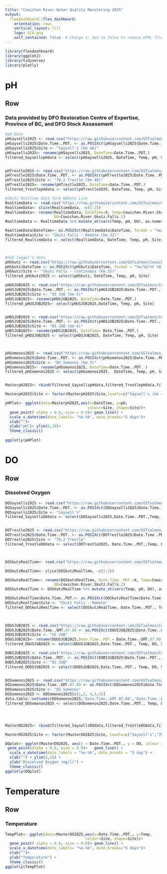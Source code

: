 ```yaml
---
title: "Cowichan River Water Quality Monitoring 2025"
output: 
  flexdashboard::flex_dashboard:
    orientation: rows
    vertical_layout: fill
    logo: SCA.png
    self_contained: false  # Change 1: Set to false to reduce HTML file size
---
```


```r
library(flexdashboard)
library(ggplot2)
library(tidyverse)
library(plotly)
```

# **pH** {data-orientation="rows" style="color: black;"}

## Row {data-height="650"}

### **Data provided by DFO Restoration Centre of Expertise, Province of BC, and DFO Stock Assessment**

```r
#pH Data
pHSaysells2025 <- read.csv("https://raw.githubusercontent.com/GSTsalmon/Cowichan2025DataRepo/refs/heads/main/pHSaysell's2025.csv")
pHSaysells2025$Date.Time..PDT. <- as.POSIXct(pHSaysells2025$Date.Time..PDT., format = "%m/%d/%Y %H:%M")
pHSaysells2025$Site <- "Saysell's (km 46)"
pHSaysells2025<- rename(pHSaysells2025, DateTime=Date.Time..PDT.)
filtered_SaysellspHdata <- select(pHSaysells2025, DateTime, Temp, pH, Site )


pHTrestle2025 <- read.csv("https://raw.githubusercontent.com/GSTsalmon/Cowichan2025DataRepo/refs/heads/main/pHTrestle2025.csv")
pHTrestle2025$Date.Time..PDT. <- as.POSIXct(pHTrestle2025$Date.Time..PDT., format = "%m/%d/%Y %H:%M")
pHTrestle2025$Site <- "70.2 Trestle (km 40)"
pHTrestle2025<- rename(pHTrestle2025, DateTime=Date.Time..PDT.)
filtered_TrestlepHdata <- select(pHTrestle2025, DateTime, Temp, pH, Site)

#Skutz Realtime data form WQData Live
RealtimeData <- read.csv("https://raw.githubusercontent.com/GSTsalmon/Cowichan2025DataRepo/refs/heads/main/SkutzRealTime.csv")
RealtimeData<- slice(RealtimeData, -c(1:2))
RealtimeData<- rename(RealtimeData, DateTime=X, Temp=Cowichan.River.Skutz.Falls ,pH=Cowichan.River.Skutz.Falls.1, 
                      DO=Cowichan.River.Skutz.Falls.2)
RealtimeData <- RealtimeData %>% mutate_at(vars(Temp, pH, DO), as.numeric)

RealtimeData$DateTime<- as.POSIXct(RealtimeData$DateTime, format = "%m/%d/%Y %H:%M")
RealtimeData$Site <- "Skutz Falls - Remote (km 32)"
filtered_RealtimeData <- select(RealtimeData, DateTime, Temp, pH, Site)



#SoG logger's data 
pHSkutz <- read.csv("https://raw.githubusercontent.com/GSTsalmon/Cowichan2025DataRepo/refs/heads/main/pHSktuz2.csv")
pHSkutz$DateTime <- as.POSIXct(pHSkutz$DateTime, format = "%m/%d/%Y %H:%M")
pHSkutz$Site <- "Skutz Falls - continuous (km 32)"
filtered_pHSkutz2025 <- select(pHSkutz, DateTime, Temp, pH, Site)

pHUSJUB2025 <- read.csv("https://raw.githubusercontent.com/GSTsalmon/Cowichan2025DataRepo/refs/heads/main/pHUSJUB2025.csv")
pHUSJUB2025$Date.Time..PDT. <- as.POSIXct(pHUSJUB2025$Date.Time..PDT., format = "%m/%d/%Y %H:%M")
pHUSJUB2025$Site <- "US JUB (km 5)"
pHUSJUB2025<- rename(pHUSJUB2025, DateTime=Date.Time..PDT.)
filtered_pHUSJUB2025<- select(pHUSJUB2025,DateTime, Temp, pH, Site)


pHDSJUB2025 <- read.csv("https://raw.githubusercontent.com/GSTsalmon/Cowichan2025DataRepo/refs/heads/main/pHDSJUB2025.csv")
pHDSJUB2025$Date.Time..PDT. <- as.POSIXct(pHDSJUB2025$Date.Time..PDT., format = "%m/%d/%Y %H:%M")
pHDSJUB2025$Site <- "DS JUB (km 4)"
pHDSJUB2025<- rename(pHDSJUB2025, DateTime= Date.Time..PDT.)
filtered_pHDSJUB2025 <- select(pHDSJUB2025, DateTime, Temp, pH, Site)



pHSomenos2025 <- read.csv("https://raw.githubusercontent.com/GSTsalmon/Cowichan2025DataRepo/refs/heads/main/pHSomenosDS2025.csv")
pHSomenos2025$Date.Time..PDT. <- as.POSIXct(pHSomenos2025$Date.Time..PDT., format = "%m/%d/%Y %H:%M")
pHSomenos2025$Site <- "DS Somenos (km 3)"
pHSomenos2025<- rename(pHSomenos2025, DateTime=Date.Time..PDT. )
filtered_pHSomenos2025 <- select(pHSomenos2025,  DateTime, Temp, pH, Site)


MasterpH2025<- rbind(filtered_SaysellspHdata,filtered_TrestlepHdata,filtered_RealtimeData, filtered_pHSkutz2025, filtered_pHUSJUB2025,filtered_pHDSJUB2025,  filtered_pHSomenos2025)

MasterpH2025$Site <- factor(MasterpH2025$Site,levels=c("Saysell's (km 46)","70.2 Trestle (km 40)", "Skutz Falls - Remote (km 32)","Skutz Falls - continuous (km 32)","US JUB (km 5)", "DS JUB (km 4)","DS Somenos (km 3)"))

```

```r
pHPlot<- ggplot(data=MasterpH2025,aes(x=DateTime, y=pH,
                                     colour=Site, shape=Site))+
  geom_point( alpha = 0.8, size = 0.9)+ geom_line() +
  scale_x_datetime(date_labels= "%e-%b", date_breaks="5 days")+
  xlab("")+
  ylab("pH")+ ylim(6,10)+
  theme_classic() 
 
ggplotly(pHPlot)
```



# **DO** {data-orientation="rows" style="color: black"}

## Row {data-height="650"}

### Dissolved Oxygen

```r
DOSaysells2025 <- read.csv("https://raw.githubusercontent.com/GSTsalmon/Cowichan2025DataRepo/refs/heads/main/DOSaysell's2025.csv")
DOSaysells2025$Date.Time..PDT. <- as.POSIXct(DOSaysells2025$Date.Time..PDT., format = "%m/%d/%Y %H:%M")
DOSaysells2025$Site <- "Saysell's"
filtered_SaysellsDOdata <- select(DOSaysells2025,Date.Time..PDT.,Temp, DO, Site)


DOTrestle2025 <- read.csv("https://raw.githubusercontent.com/GSTsalmon/Cowichan2025DataRepo/refs/heads/main/DOTrestle2025.csv")
DOTrestle2025$Date.Time..PDT. <- as.POSIXct(DOTrestle2025$Date.Time..PDT., format = "%m/%d/%Y %H:%M")
DOTrestle2025$Site <- "70.2 Trestle"
filtered_TrestleDOdata <- select(DOTrestle2025, Date.Time..PDT.,Temp, DO, Site)



DOSkutzRealTime<- read.csv("https://raw.githubusercontent.com/GSTsalmon/Cowichan2025DataRepo/refs/heads/main/SkutzRealTime.csv")

DOSkutzRealTime<- slice(DOSkutzRealTime, -c(1:2))

DOSkutzRealTime<- rename(DOSkutzRealTime, Date.Time..PDT.=X, Temp=Cowichan.River.Skutz.Falls ,pH=Cowichan.River.Skutz.Falls.1, 
                      DO=Cowichan.River.Skutz.Falls.2)
DOSkutzRealTime <- DOSkutzRealTime %>% mutate_at(vars(Temp, pH, DO), as.numeric)

DOSkutzRealTime$Date.Time..PDT.<- as.POSIXct(DOSkutzRealTime$Date.Time..PDT., format = "%m/%d/%Y %H:%M")
DOSkutzRealTime$Site <- "Skutz Falls - Remote"
filtered_DOSkutzRealTime <- select(DOSkutzRealTime, Date.Time..PDT., Temp, DO, Site)

                                   

DOUSJUB2025 <- read.csv("https://raw.githubusercontent.com/GSTsalmon/Cowichan2025DataRepo/refs/heads/main/DOUSJUB2025.csv")
DOUSJUB2025$Date.Time..GMT.07.00 <- as.POSIXct(DOUSJUB2025$Date.Time..GMT.07.00, format = "%m/%d/%Y %H:%M")
DOUSJUB2025$Site <- "US JUB"
DOUSJUB2025<- rename(DOUSJUB2025,Date.Time..PDT.= Date.Time..GMT.07.00)
filtered_DOUSJUB2025 <- select(DOUSJUB2025,Date.Time..PDT., Temp, DO, Site)

DODSJUB2025 <- read.csv("https://raw.githubusercontent.com/GSTsalmon/Cowichan2025DataRepo/refs/heads/main/DODSJUB2025.csv")
DODSJUB2025$Date.Time..PDT. <- as.POSIXct(DODSJUB2025$Date.Time..PDT., format = "%m/%d/%Y %H:%M")
DODSJUB2025$Site <- "DS JUB"
filtered_DODSJUB2025 <- select(DODSJUB2025,Date.Time..PDT., Temp, DO, Site)


DOSomenos2025 <- read.csv("https://raw.githubusercontent.com/GSTsalmon/Cowichan2025DataRepo/refs/heads/main/DOSomenosDS2025.csv")
DOSomenos2025$Date.Time..GMT.07.00 <- as.POSIXct(DOSomenos2025$Date.Time..GMT.07.00, format = "%m/%d/%Y %H:%M")
DOSomenos2025$Site <- "DS Somenos"
DOSomenos2025 <- DOSomenos2025[c(1,2, 4,3,5)]
data.table::setnames(DOSomenos2025,'Date.Time..GMT.07.00','Date.Time..PDT.')
filtered_DOSomenos2025 <- select(DOSomenos2025,Date.Time..PDT., Temp, DO, Site)




MasterDO2025<- rbind(filtered_SaysellsDOdata,filtered_TrestleDOdata,filtered_DOSkutzRealTime, filtered_DOUSJUB2025,filtered_DODSJUB2025,filtered_DOSomenos2025)

MasterDO2025$Site <- factor(MasterDO2025$Site, levels=c("Saysell's","70.2 Trestle", "Skutz Falls - Remote", "US JUB", "DS JUB", "DS Somenos" ))

DOplot<- ggplot(MasterDO2025, aes(x = Date.Time..PDT., y = DO, colour = Site, shape=Site)) +
 geom_point(alpha = 0.8, size = 0.9)+   geom_line() + 
  scale_x_datetime(date_labels = "%e-%b", date_breaks = "5 day") +
  xlab("") + ylim(2,16) +
  ylab("Dissolved Oxygen (mg/l)") +
  theme_classic()
ggplotly(DOplot)
```

# **Temperature** {data-orientation="rows"}

## Row {data-height="650"}

### Temperature

```r
TempPlot<- ggplot(data=MasterDO2025,aes(x=Date.Time..PDT., y=Temp,
                                    colour=Site, shape=Site))+
  geom_point( alpha = 0.8, size = 0.9)+ geom_line() +
  scale_x_datetime(date_labels= "%e-%b", date_breaks="5 days")+
  xlab("")+
  ylab("Temperature") +
  theme_classic() 
ggplotly(TempPlot)
```
